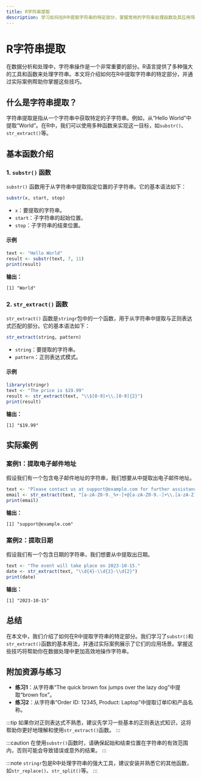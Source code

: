 ```yaml
---
title: R字符串提取
description: 学习如何在R中提取字符串的特定部分，掌握常用的字符串处理函数及其应用场景。
---
```


# R字符串提取

在数据分析和处理中，字符串操作是一个非常重要的部分。R语言提供了多种强大的工具和函数来处理字符串。本文将介绍如何在R中提取字符串的特定部分，并通过实际案例帮助你掌握这些技巧。

## 什么是字符串提取？

字符串提取是指从一个字符串中获取特定的子字符串。例如，从“Hello World”中提取“World”。在R中，我们可以使用多种函数来实现这一目标，如`substr()`、`str_extract()`等。

## 基本函数介绍

### 1. `substr()` 函数

`substr()` 函数用于从字符串中提取指定位置的子字符串。它的基本语法如下：

```r
substr(x, start, stop)
```

- `x`：要提取的字符串。
- `start`：子字符串的起始位置。
- `stop`：子字符串的结束位置。

#### 示例

```r
text <- "Hello World"
result <- substr(text, 7, 11)
print(result)
```

**输出：**

```
[1] "World"
```

### 2. `str_extract()` 函数

`str_extract()` 函数是`stringr`包中的一个函数，用于从字符串中提取与正则表达式匹配的部分。它的基本语法如下：

```r
str_extract(string, pattern)
```

- `string`：要提取的字符串。
- `pattern`：正则表达式模式。

#### 示例

```r
library(stringr)
text <- "The price is $19.99"
result <- str_extract(text, "\\$[0-9]+\\.[0-9]{2}")
print(result)
```

**输出：**

```
[1] "$19.99"
```

## 实际案例

### 案例1：提取电子邮件地址

假设我们有一个包含电子邮件地址的字符串，我们想要从中提取出电子邮件地址。

```r
text <- "Please contact us at support@example.com for further assistance."
email <- str_extract(text, "[a-zA-Z0-9._%+-]+@[a-zA-Z0-9.-]+\\.[a-zA-Z]{2,}")
print(email)
```

**输出：**

```
[1] "support@example.com"
```

### 案例2：提取日期

假设我们有一个包含日期的字符串，我们想要从中提取出日期。

```r
text <- "The event will take place on 2023-10-15."
date <- str_extract(text, "\\d{4}-\\d{2}-\\d{2}")
print(date)
```

**输出：**

```
[1] "2023-10-15"
```

## 总结

在本文中，我们介绍了如何在R中提取字符串的特定部分。我们学习了`substr()`和`str_extract()`函数的基本用法，并通过实际案例展示了它们的应用场景。掌握这些技巧将帮助你在数据处理中更加高效地操作字符串。

## 附加资源与练习

- **练习1**：从字符串“The quick brown fox jumps over the lazy dog”中提取“brown fox”。
- **练习2**：从字符串“Order ID: 12345, Product: Laptop”中提取订单ID和产品名称。

:::tip
如果你对正则表达式不熟悉，建议先学习一些基本的正则表达式知识，这将帮助你更好地理解和使用`str_extract()`函数。
:::

:::caution
在使用`substr()`函数时，请确保起始和结束位置在字符串的有效范围内，否则可能会导致错误或意外的结果。
:::

:::note
`stringr`包是R中处理字符串的强大工具，建议安装并熟悉它的其他函数，如`str_replace()`、`str_split()`等。
:::